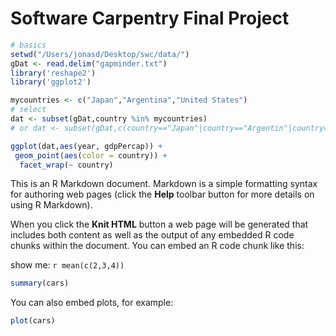 Software Carpentry Final Project
================================

```r
# basics
setwd("/Users/jonasd/Desktop/swc/data/")
gDat <- read.delim("gapminder.txt")
library('reshape2')
library('ggplot2')

mycountries <- c("Japan","Argentina","United States")
# select
dat <- subset(gDat,country %in% mycountries)
# or dat <- subset(gDat,c(country=="Japan"|country=="Argentin"|country=="United States"))

ggplot(dat,aes(year, gdpPercap)) +
 geom_point(aes(color = country)) +
  facet_wrap(~ country)

```



This is an R Markdown document. Markdown is a simple formatting syntax for authoring web pages (click the **Help** toolbar button for more details on using R Markdown).

When you click the **Knit HTML** button a web page will be generated that includes both content as well as the output of any embedded R code chunks within the document. You can embed an R code chunk like this:

show me: `r mean(c(2,3,4))`

```r
summary(cars)
```

You can also embed plots, for example:

```r
plot(cars)
```


